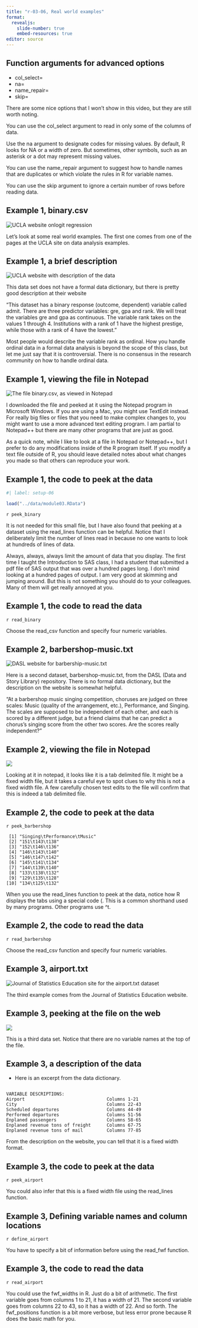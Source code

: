 ```yaml
---
title: "r-03-06, Real world examples"
format: 
  revealjs:
    slide-number: true
    embed-resources: true
editor: source
---
```


## Function arguments for advanced options

-   col_select=
-   na=
-   name_repair=
-   skip=

::: notes

There are some nice options that I won't show in this video, but they are still worth noting.

You can use the col_select argument to read in only some of the columns of data. 

Use the na argument to designate codes for missing values. By default, R looks for NA or a width of zero. But sometimes, other symbols, such as an asterisk or a dot may represent missing values.

You can use the name_repair argument to suggest how to handle names that are duplicates or which violate the rules in R for variable names.

You can use the skip argument to ignore a certain number of rows before reading data.

:::

## Example 1, binary.csv

![](../images/binary-01.png "UCLA website onlogit regression")

::: notes

Let's look at some real world examples. The first one comes from one of the pages at the UCLA site on data analysis examples.

:::

## Example 1, a brief description

![](../images/binary-02.png "UCLA website with description of the data")

::: notes

This data set does not have a formal data dictionary, but there is pretty good description at their website

"This dataset has a binary response (outcome, dependent) variable called admit. There are three predictor variables: gre, gpa and rank. We will treat the variables gre and gpa as continuous. The variable rank takes on the values 1 through 4. Institutions with a rank of 1 have the highest prestige, while those with a rank of 4 have the lowest."

Most people would describe the variable rank as ordinal. How you handle ordinal data in a formal data analysis is beyond the scope of this class, but let me just say that it is controversial. There is no consensus in the research community on how to handle ordinal data.

:::

## Example 1, viewing the file in Notepad

![](../images/binary-03.png "The file binary.csv, as viewed in Notepad")

::: notes

I downloaded the file and peeked at it using the Notepad program in Microsoft Windows. If you are using a Mac, you might use TextEdit instead. For really big files or files that you need to make complex changes to, you might want to use a more advanced text editing program. I am partial to Notepad++ but there are many other programs that are just as good.

As a quick note, while I like to look at a file in Notepad or Notepad++, but I prefer to do any modifications inside of the R program itself. If you modify a text file outside of R, you should leave detailed notes about what changes you made so that others can reproduce your work.

:::

## Example 1, the code to peek at the data

```r
#| label: setup-06

load("../data/module03.RData")
```

`r peek_binary`

::: notes

It is not needed for this small file, but I have also found that peeking at a dataset using the read_lines function can be helpful. Notice that I deliberately limit the number of lines read in because no one wants to look at hundreds of lines of data.

Always, always, always limit the amount of data that you display. The first time I taught the Introduction to SAS class, I had a student that submitted a pdf file of SAS output that was over a hundred pages long. I don't mind looking at a hundred pages of output. I am very good at skimming and jumping around. But this is not something you should do to your colleagues. Many of them will get really annoyed at you.


:::

## Example 1, the code to read the data

`r read_binary`

::: notes

Choose the read_csv function and specify four numeric variables.

:::

## Example 2, barbershop-music.txt

![](../images/barbershop-01.png "DASL website for barbership-music.txt")

::: notes

Here is a second dataset, barbershop-music.txt, from the DASL (Data and Story Library) repository. There is no formal data dictionary, but the description on the website is somewhat helpful.

"At a barbershop music singing competition, choruses are judged on three scales: Music (quality of the arrangement, etc.), Performance, and Singing. The scales are supposed to be independent of each other, and each is scored by a different judge, but a friend claims that he can predict a chorus’s singing score from the other two scores. Are the scores really independent?"

:::

## Example 2, viewing the file in Notepad

![](../images/barbershop-02.png)

::: notes

Looking at it in notepad, it looks like it is a tab delimited file. It might be a fixed width file, but it takes a careful eye to spot clues to why this is not a fixed width file. A few carefully chosen test edits to the file will confirm that this is indeed a tab delimited file.

:::

## Example 2, the code to peek at the data

`r peek_barbershop`

```
 [1] "Singing\tPerformance\tMusic"
 [2] "151\t143\t138"              
 [3] "152\t146\t136"              
 [4] "146\t143\t140"              
 [5] "146\t147\t142"              
 [6] "145\t141\t134"              
 [7] "144\t139\t140"              
 [8] "133\t138\t132"              
 [9] "129\t135\t128"              
[10] "134\t125\t132"
```
::: notes

When you use the read_lines function to peek at the data, notice how R displays the tabs using a special code (\t). This is a common shorthand used by many programs. Other programs use ^t.

:::

## Example 2, the code to read the data

`r read_barbershop`

::: notes

Choose the read_csv function and specify four numeric variables.

:::

## Example 3, airport.txt

![](../images/airport-01.png "Journal of Statistics Education site for the airport.txt dataset")

::: notes

The third example comes from the Journal of Statistics Education website.

:::

## Example 3, peeking at the file on the web

![](../images/airport-in-browser.png)

::: notes

This is a third data set. Notice that there are no variable names at the top of the file.

:::

## Example 3, a description of the data

+ Here is an excerpt from the data dictionary.

```{}

VARIABLE DESCRIPTIONS:
Airport                               Columns 1-21
City                                  Columns 22-43 
Scheduled departures                  Columns 44-49 
Performed departures                  Columns 51-56
Enplaned passengers                   Columns 58-65
Enplaned revenue tons of freight      Columns 67-75
Enplaned revenue tons of mail         Columns 77-85
```

::: notes

From the description on the website, you can tell that it is a fixed width format.

:::

## Example 3, the code to peek at the data

`r peek_airport`

::: notes

You could also infer that this is a fixed width file using the read_lines function.

:::

## Example 3, Defining variable names and column locations

`r define_airport`

::: notes

You have to specify a bit of information before using the read_fwf function.

:::

## Example 3, the code to read the data

`r read_airport`

::: notes

You could use the fwf_widths in R. Just do a bit of arithmetic. The first variable goes from columns 1 to 21, it has a width of 21. The second variable goes from columns 22 to 43, so it has a width of 22. And so forth. The fwf_positions function is a bit more verbose, but less error prone because R does the basic math for you.

:::
